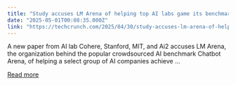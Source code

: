 ```yaml
---
title: "Study accuses LM Arena of helping top AI labs game its benchmark"
date: "2025-05-01T00:08:35.000Z"
link: "https://techcrunch.com/2025/04/30/study-accuses-lm-arena-of-helping-top-ai-labs-game-its-benchmark/"
---
```


A new paper from AI lab Cohere, Stanford, MIT, and Ai2 accuses LM Arena, the organization behind the popular crowdsourced AI benchmark Chatbot Arena, of helping a select group of AI companies achieve ...

[Read more](https://techcrunch.com/2025/04/30/study-accuses-lm-arena-of-helping-top-ai-labs-game-its-benchmark/)
